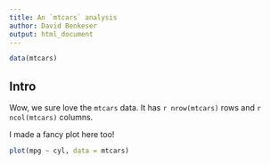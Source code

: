 ```yaml
---
title: An `mtcars` analysis
author: David Benkeser
output: html_document
---
```



```r
data(mtcars)
```

## Intro 

Wow, we sure love the `mtcars` data. It has `r nrow(mtcars)` rows and `r ncol(mtcars)` columns. 

I made a fancy plot here too!

```r
plot(mpg ~ cyl, data = mtcars)
```